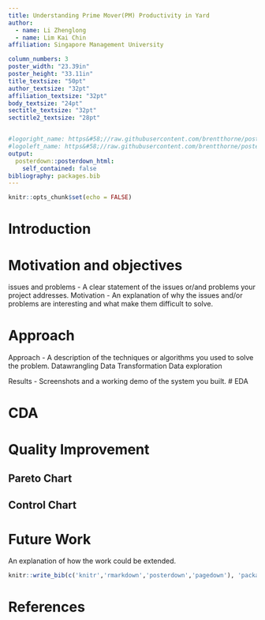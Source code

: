 ```yaml
---
title: Understanding Prime Mover(PM) Productivity in Yard
author:
  - name: Li Zhenglong
  - name: Lim Kai Chin
affiliation: Singapore Management University

column_numbers: 3
poster_width: "23.39in"
poster_height: "33.11in"
title_textsize: "50pt"
author_textsize: "32pt"
affiliation_textsize: "32pt"
body_textsize: "24pt"
sectitle_textsize: "32pt"
sectitle2_textsize: "28pt"


#logoright_name: https&#58;//raw.githubusercontent.com/brentthorne/posterdown/master/images/betterhexlogo.png
#logoleft_name: https&#58;//raw.githubusercontent.com/brentthorne/posterdown/master/images/betterhexlogo.png
output: 
  posterdown::posterdown_html:
    self_contained: false
bibliography: packages.bib
---
```


```r
knitr::opts_chunk$set(echo = FALSE)
```

# Introduction

# Motivation and objectives
issues and problems - A clear statement of the issues or/and problems your project addresses.
Motivation - An explanation of why the issues and/or problems are interesting and what make them difficult to solve.

# Approach
Approach - A description of the techniques or algorithms you used to solve the problem.
Datawrangling
Data Transformation
Data exploration

Results - Screenshots and a working demo of the system you built.
# EDA

# CDA

# Quality Improvement
## Pareto Chart 
## Control Chart






# Future Work 
An explanation of how the work could be extended.

```r
knitr::write_bib(c('knitr','rmarkdown','posterdown','pagedown'), 'packages.bib')
```

# References
